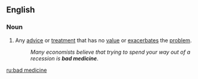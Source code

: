 ==English==

===Noun===
{{en-noun|head=[[bad]] [[medicine]]|-}}

# {{context|figuratively}} Any [[advice]] or [[treatment]] that has no [[value]] or [[exacerbates]] the [[problem]].
#: ''Many economists believe that trying to spend your way out of a recession is '''bad medicine'''''.

[[ru:bad medicine]]